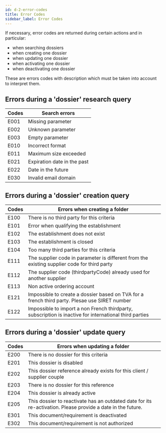 ```yaml
---
id: d-2-error-codes
title: Error Codes
sidebar_label: Error Codes
---
```


If necessary, error codes are returned during certain actions and in particular:

- when searching dossiers
- when creating one dossier
- when updating one dossier
- when activating one dossier
- when deactivating one dossier

These are errors codes with description which must be taken into account to interpret them.


## Errors during a 'dossier' research query

Codes| Search errors
-----|---------------------------------
E001 | Missing parameter
E002 | Unknown parameter
E003 | Empty parameter
E010 | Incorrect format
E011 | Maximum size exceeded
E021 | Expiration date in the past
E022 | Date in the future
E030 | Invalid email domain

## Errors during a 'dossier' creation query

Codes | Errors when creating a folder
-----|----------------------------------
E100 | There is no third party for this criteria
E101 | Error when qualifying the establishment
E102 | The establishment does not exist
E103 | The establishment is closed
E104 | Too many third parties for this criteria
E111 | The supplier code in parameter is different from the existing supplier code for third party
E112 | The supplier code (thirdpartyCode) already used for another supplier
E113 | Non active ordering account
E121 | Impossible to create a dossier based on TVA for a french third party. Plesae use SIRET number
E122 | Impossible to import a non French thirdparty, subscription is inactive for international third parties

## Errors during a 'dossier' update query

Codes | Errors when updating a folder
-----|---------------------------------
E200 | There is no dossier for this criteria
E201 | This dossier is disabled
E202 | This dossier reference already exists for this client / supplier couple
E203 | There is no dossier for this reference
E204 | This dossier is already active
E205 | This dossier to reactivate has an outdated date for its re-activation. Please provide a date in the future.
E301 | This document/requirement is deactivated
E302 | This document/requirement is not authorized
